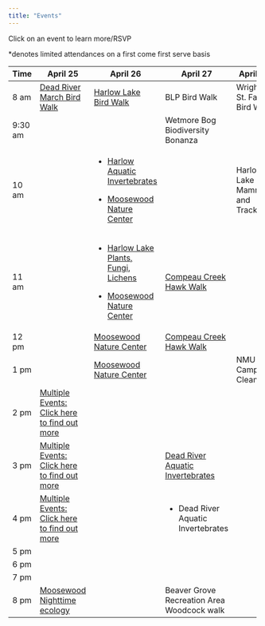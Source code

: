 ```yaml
---
title: "Events"
---
```


Click on an event to learn more/RSVP

\*denotes limited attendances on a first come first serve basis

+-----------+-----------------------------------------------------------------------------------------------------------------------------------+-----------------------------------------------------------------------------------------------------------------------------+--------------------------------------------------------------------------------------------------------------+--------------------------------+
| Time      | April 25                                                                                                                          | April 26                                                                                                                    | April 27                                                                                                     | April 28                       |
+===========+===================================================================================================================================+=============================================================================================================================+==============================================================================================================+================================+
| 8 am      | [Dead River March Bird Walk](https://maps.app.goo.gl/yq2DzznVVNeUYSuS8)                                                           | [Harlow Lake Bird Walk](https://docs.google.com/forms/d/1btoqABcI3UWkH9Uik6yDnR4ycvx8tkL9SOTrFdNBGwo/edit)                  | BLP Bird Walk                                                                                                | Wright St. Falls Bird Walk     |
+-----------+-----------------------------------------------------------------------------------------------------------------------------------+-----------------------------------------------------------------------------------------------------------------------------+--------------------------------------------------------------------------------------------------------------+--------------------------------+
| 9:30 am   |                                                                                                                                   |                                                                                                                             | Wetmore Bog Biodiversity Bonanza                                                                             |                                |
+-----------+-----------------------------------------------------------------------------------------------------------------------------------+-----------------------------------------------------------------------------------------------------------------------------+--------------------------------------------------------------------------------------------------------------+--------------------------------+
| 10 am     |                                                                                                                                   | -   [Harlow Aquatic Invertebrates](https://docs.google.com/forms/d/1X1wirTngXfwcKPtso14FqbWyAIX1NyOBlZYED_EfTwU/edit)       |                                                                                                              | Harlow Lake Mammals and Tracks |
|           |                                                                                                                                   |                                                                                                                             |                                                                                                              |                                |
|           |                                                                                                                                   | -   [Moosewood Nature Center](https://docs.google.com/forms/d/1oSqQFwsVKF_o3r9wirs8FSDnbAWCsS4DV64SQupe6To/edit)            |                                                                                                              |                                |
+-----------+-----------------------------------------------------------------------------------------------------------------------------------+-----------------------------------------------------------------------------------------------------------------------------+--------------------------------------------------------------------------------------------------------------+--------------------------------+
| 11 am     |                                                                                                                                   | -   [Harlow Lake Plants, Fungi, Lichens](https://docs.google.com/forms/d/1gWEb7z3D7Arhgn5Z7-kWevSeWIamsn_yBW7RCx53DJU/edit) | [Compeau Creek Hawk Walk](https://docs.google.com/forms/d/1dAtrM89hO13Ii-xvDZ7LQNn9_2FVDateHqTv8ZlaLhw/edit) |                                |
|           |                                                                                                                                   |                                                                                                                             |                                                                                                              |                                |
|           |                                                                                                                                   | -   [Moosewood Nature Center](https://docs.google.com/forms/d/1oSqQFwsVKF_o3r9wirs8FSDnbAWCsS4DV64SQupe6To/edit)            |                                                                                                              |                                |
+-----------+-----------------------------------------------------------------------------------------------------------------------------------+-----------------------------------------------------------------------------------------------------------------------------+--------------------------------------------------------------------------------------------------------------+--------------------------------+
| 12 pm     |                                                                                                                                   | [Moosewood Nature Center](https://docs.google.com/forms/d/1oSqQFwsVKF_o3r9wirs8FSDnbAWCsS4DV64SQupe6To/edit)                | [Compeau Creek Hawk Walk](https://docs.google.com/forms/d/1dAtrM89hO13Ii-xvDZ7LQNn9_2FVDateHqTv8ZlaLhw/edit) |                                |
+-----------+-----------------------------------------------------------------------------------------------------------------------------------+-----------------------------------------------------------------------------------------------------------------------------+--------------------------------------------------------------------------------------------------------------+--------------------------------+
| 1 pm      |                                                                                                                                   | [Moosewood Nature Center](https://docs.google.com/forms/d/1oSqQFwsVKF_o3r9wirs8FSDnbAWCsS4DV64SQupe6To/edit)                |                                                                                                              | NMU Campus Clean up            |
+-----------+-----------------------------------------------------------------------------------------------------------------------------------+-----------------------------------------------------------------------------------------------------------------------------+--------------------------------------------------------------------------------------------------------------+--------------------------------+
| 2 pm      | [Multiple Events: Click here to find out more](https://docs.google.com/forms/d/172UOaekcNfUY4Mj_42pLiy9rHGzHBWCNuO6j4GnQ0zo/edit) |                                                                                                                             |                                                                                                              |                                |
+-----------+-----------------------------------------------------------------------------------------------------------------------------------+-----------------------------------------------------------------------------------------------------------------------------+--------------------------------------------------------------------------------------------------------------+--------------------------------+
| 3 pm      | [Multiple Events: Click here to find out more](https://docs.google.com/forms/d/172UOaekcNfUY4Mj_42pLiy9rHGzHBWCNuO6j4GnQ0zo/edit) |                                                                                                                             | [Dead River Aquatic Invertebrates](https://maps.app.goo.gl/3rnaLB1oUWEGPKqn9)                                |                                |
+-----------+-----------------------------------------------------------------------------------------------------------------------------------+-----------------------------------------------------------------------------------------------------------------------------+--------------------------------------------------------------------------------------------------------------+--------------------------------+
| 4 pm      | [Multiple Events: Click here to find out more](https://docs.google.com/forms/d/172UOaekcNfUY4Mj_42pLiy9rHGzHBWCNuO6j4GnQ0zo/edit) |                                                                                                                             | -   Dead River Aquatic Invertebrates                                                                         |                                |
+-----------+-----------------------------------------------------------------------------------------------------------------------------------+-----------------------------------------------------------------------------------------------------------------------------+--------------------------------------------------------------------------------------------------------------+--------------------------------+
| 5 pm      |                                                                                                                                   |                                                                                                                             |                                                                                                              |                                |
+-----------+-----------------------------------------------------------------------------------------------------------------------------------+-----------------------------------------------------------------------------------------------------------------------------+--------------------------------------------------------------------------------------------------------------+--------------------------------+
| 6 pm      |                                                                                                                                   |                                                                                                                             |                                                                                                              |                                |
+-----------+-----------------------------------------------------------------------------------------------------------------------------------+-----------------------------------------------------------------------------------------------------------------------------+--------------------------------------------------------------------------------------------------------------+--------------------------------+
| 7 pm      |                                                                                                                                   |                                                                                                                             |                                                                                                              |                                |
+-----------+-----------------------------------------------------------------------------------------------------------------------------------+-----------------------------------------------------------------------------------------------------------------------------+--------------------------------------------------------------------------------------------------------------+--------------------------------+
| 8 pm      | [Moosewood Nighttime ecology](https://docs.google.com/forms/d/1-sdPIkZcoI2bFehFNnfNPGrWTPhhZQt3v4YFZDNqhQI/edit)                  |                                                                                                                             | Beaver Grove Recreation Area Woodcock walk                                                                   |                                |
+-----------+-----------------------------------------------------------------------------------------------------------------------------------+-----------------------------------------------------------------------------------------------------------------------------+--------------------------------------------------------------------------------------------------------------+--------------------------------+
